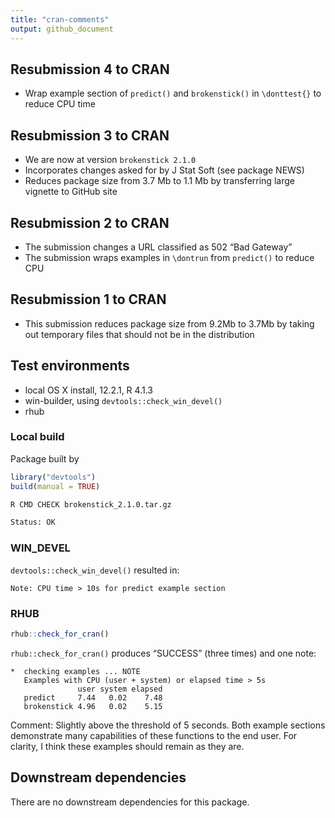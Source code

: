 ```yaml
---
title: "cran-comments"
output: github_document
---
```


## Resubmission 4 to CRAN

* Wrap example section of `predict()` and `brokenstick()` in `\donttest{}` to reduce CPU time

## Resubmission 3 to CRAN

* We are now at version `brokenstick 2.1.0`
* Incorporates changes asked for by J Stat Soft (see package NEWS)
* Reduces package size from 3.7 Mb to 1.1 Mb by transferring large vignette to GitHub site

## Resubmission 2 to CRAN

* The submission changes a URL classified as 502 "Bad Gateway"
* The submission wraps examples in `\dontrun` from `predict()` to reduce CPU

## Resubmission 1 to CRAN

* This submission reduces package size from 9.2Mb to 3.7Mb by taking out temporary files that should not be in the distribution

## Test environments

* local OS X install, 12.2.1, R 4.1.3
* win-builder, using `devtools::check_win_devel()`
* rhub

### Local build

Package built by

```r
library("devtools")
build(manual = TRUE)
```

```bash
R CMD CHECK brokenstick_2.1.0.tar.gz

Status: OK
```

### WIN_DEVEL

`devtools::check_win_devel()` resulted in:

```
Note: CPU time > 10s for predict example section
```

### RHUB

```r
rhub::check_for_cran()
```

`rhub::check_for_cran()` produces "SUCCESS" (three times) and one note:

```
*  checking examples ... NOTE
   Examples with CPU (user + system) or elapsed time > 5s
               user system elapsed
   predict     7.44   0.02    7.48
   brokenstick 4.96   0.02    5.15
```

Comment: 
Slightly above the threshold of 5 seconds. Both example sections demonstrate many capabilities of these functions to the end user. For clarity, I think these examples should remain as they are.


## Downstream dependencies

There are no downstream dependencies for this package.

